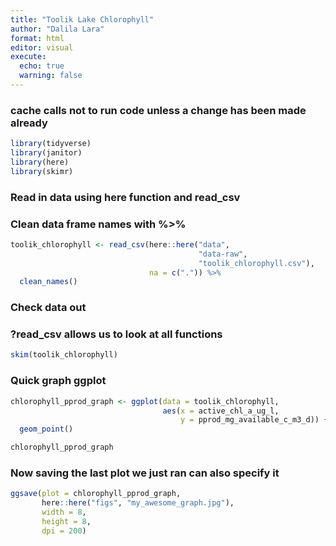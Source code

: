 ```yaml
---
title: "Toolik Lake Chlorophyll"
author: "Dalila Lara"
format: html
editor: visual
execute: 
  echo: true
  warning: false
---
```


### cache calls not to run code unless a change has been made already

```r
library(tidyverse)
library(janitor)
library(here)
library(skimr)
```

### Read in data using here function and read_csv
### Clean data frame names with %>% 
```r
toolik_chlorophyll <- read_csv(here::here("data",
                                          "data-raw",
                                          "toolik_chlorophyll.csv"), 
                               na = c(".")) %>% 
  clean_names()
```
### Check data out
### ?read_csv allows us to look at all functions 
```r
skim(toolik_chlorophyll)
```

### Quick graph ggplot
```r
chlorophyll_pprod_graph <- ggplot(data = toolik_chlorophyll, 
                                  aes(x = active_chl_a_ug_l,
                                      y = pprod_mg_available_c_m3_d)) +
  geom_point()

chlorophyll_pprod_graph
```
### Now saving the last plot we just ran can also specify it
```r
ggsave(plot = chlorophyll_pprod_graph,
       here::here("figs", "my_awesome_graph.jpg"),
       width = 8,
       height = 8,
       dpi = 200)
```

